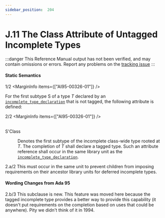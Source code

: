 ```yaml
---
sidebar_position:  204
---
```


# J.11 The Class Attribute of Untagged Incomplete Types

:::danger
This Reference Manual output has not been verified,
and may contain omissions or errors.
Report any problems on the [tracking issue](https://github.com/ada-lang-io/ada-lang-io/issues/20)
:::



#### Static Semantics

<MarginText>1/2</MarginText>
<MarginInfo items={["AI95-00326-01"]} />
<p>For the first subtype S of a type <em>T</em> declared by an <code><a href="/docs/arm/AA-3/AA-3.10#S0085">incomplete_type_declaration</a></code> that is not tagged, the following attribute is defined: <br /></p>

<MarginText>2/2</MarginText>
<MarginInfo items={["AI95-00326-01"]} />
<dt><br/>S'Class </dt>
<dl>
<dd>Denotes the first subtype of the incomplete class-wide type rooted at <em>T</em>. The completion of <em>T</em> shall declare a tagged type. Such an attribute reference shall occur in the same library unit as the <code><a href="/docs/arm/AA-3/AA-3.10#S0085">incomplete_type_declaration</a></code>. <br /></dd>
</dl>
<AnnotatedOnly>
<MarginText>2.a/2</MarginText>
<MarginInfo items={["AI95-00326-01"]} />
<Admonition type="aarm" aarm="reason">
<strong></strong>This must occur in the same unit to prevent children from imposing requirements on their ancestor library units for deferred incomplete types. <br />
</Admonition>
</AnnotatedOnly>

<AnnotatedOnly>

#### Wording Changes from Ada 95

</AnnotatedOnly>
<AnnotatedOnly>
<MarginText>2.b/3</MarginText>
<MarginInfo items={["AI95-00326-01", "AI05-0299-1"]} />
<Admonition type="aarm" aarm="note">
This subclause is new. This feature was moved here because the tagged incomplete type provides a better way to provide this capability (it doesn't put requirements on the completion based on uses that could be anywhere). Pity we didn't think of it in 1994. <br />
</Admonition>
</AnnotatedOnly>

